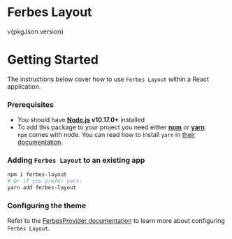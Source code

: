 
<Meta title="Introduction/Getting Started" />

<Flex justifyContent="center">
  <h1>Ferbes Layout</h1>
</Flex>
<Flex justifyContent="center" mt="20px">
  <p>v{pkgJson.version}</p>
</Flex>

<Box mt="60px">

# Getting Started

The instructions below cover how to use `Ferbes Layout` within a React application.

### Prerequisites

- You should have **[Node.js](https://nodejs.org/) v10.17.0+** installed
- To add this package to your project you need either **[npm](https://www.npmjs.com/)** or **[yarn](https://yarnpkg.com/)**.<br />
  `npm` comes with node. You can read how to install `yarn` in [their documentation](https://yarnpkg.com/en/docs/install).

### Adding `Ferbes Layout` to an existing app

```bash
npm i ferbes-layout
# Or if you prefer yarn:
yarn add ferbes-layout
```

### Configuring the theme

Refer to the [FerbesProvider documentation](/?path=/docs/logic-ferbesprovider--page) to learn more about configuring `Ferbes Layout`.

</Box>
